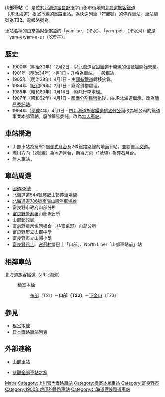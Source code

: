 {{noteTA
|T=zh-tw:山部車站;zh-hk:山部站;
|1=zh-tw:山部車站;zh-hk:山部站;
|2=zh-tw:布部車站;zh-hk:布部站;
|3=zh-tw:下金山車站;zh-hk:下金山站;
}}
{{日本車站資訊
|公司色 = #2cb431
|文字色 = 
|站名 = 山部車站
|圖片 = JR Yamabe sta 001.jpg
|pxl = 240px
|圖片說明 = 車站建設
|日文原名 = 山部
|平假名 = やまべ
|羅馬拼音 = Yamabe
|副站名 = 
|前一站 = T31 [[布部車站|布部]]
|前一站距離 = 5.8
|後一站距離 = 8.0
|後一站 = [[下金山車站|下金山]] T33
|電報略號 = ヤマ
|車站編號 = {{車站編號c|pink|T32}}
|停站路線數 = 
|所屬公司 = [[北海道旅客鐵道|北海道旅客鐵道]]（JR北海道）
|所屬路線 = {{color|#f6989d|■}}[[根室本線|根室本線]]
|距離 = 66.7
|起點站 = [[瀧川車站|瀧川]]
|所在地 = [[北海道|北海道]][[富良野市|富良野市]]字山部
|車站構造 = 地面車站
|月台配置 = 2面2線
|啟用年月日 = 1900年（[[明治|明治]]33年）12月2日
|廢站年月日 = 
|乘客人數 = 
|上下車人次 = 80
|統計年度 = 2014年
|轉車 = 
|備註 = 無人車站
|全寬備註 = 
}}

'''山部車站'''（{{jpn|j=山部駅|hg=やまべえき|rm=Yamabe eki|f=y}}）是位於[[北海道|北海道]][[富良野市|富良野市]]字山部市街地的[[北海道旅客鐵道|北海道旅客鐵道]]（JR北海道）[[根室本線|根室本線]]的[[鐵路車站|鐵路車站]]。為快速列車「[[狩勝號列車|狩勝號]]」的停靠車站。車站編號為'''T32'''。電報略號為'''{{lang|ja|ヤマ}}'''。

車站名稱的由來為[[阿伊努語|阿伊努語]]的「yam-pe」（冷水）、「yam-pet」（冷水河）或是「yam-e/yam-a-e」（吃栗子）。

== 歷史 ==
* 1900年（[[明治|明治]]33年）12月2日 - 以[[北海道官設鐵道|北海道官設鐵道]]十勝線的[[信號場|信號場]]開始營業。
* 1901年（明治34年）4月1日 - 升格為車站。一般車站。
* 1905年（明治38年）4月1日 - 由[[日本國有鐵道|國有鐵道]]轉移接管。
* 1984年（[[昭和|昭和]]59年）2月1日 - 廢除貨物處理。
* 1985年（昭和60年）3月14日 - 廢除行李處理。
* 1987年（昭和62年）4月1日 - [[國鐵分割民營化|國鐵分割民營化]]後，由JR北海道繼承，改為[[簡易委託站|簡易委託站]]。
* 1994年（[[平成|平成]]4年）4月1日 - 由[[北海道旅客鐵道釧路分公司|北海道旅客鐵道釧路分公司]]改為總公司的鐵道事業本部管轄。廢除簡易委託，改為[[無人車站|無人車站]]。

== 車站構造 ==
* 山部車站為擁有2個[[側式月台|側式月台]]及2條鐵路路線的地面車站。並設置[[平交道|平交道]]。
* 瀧川方向（2號線）為木造月台，新得方向（1號線）為碎石月台。
* 無人車站。

== 車站周邊 ==
* [[國道38號|國道38號]]
* [[北海道道544號麓鄉山部停車場線|北海道道544號麓鄉山部停車場線]]
* [[北海道道706號南陽山部停車場線|北海道道706號南陽山部停車場線]]
* 富良野市政府山部分所
* [[富良野警察署|富良野警察署]]山部派出所
* 山部郵政局
* 富良野農業協同組合（JA富良野）山部分所
* 富良野市立山部中學
* 富良野市立山部小學
* [[富良野巴士|富良野巴士]]、[[占冠村|占冠村]]營巴士「山部」、North Liner「山部車站前」站

== 相鄰車站 ==
; 北海道旅客鐵道（JR北海道）
: {{color|#f6989d|■}}根室本線
:: [[布部站|布部]]（T31）－'''山部（T32）'''－[[下金山站|下金山]]（T33）

== 參見 ==
* [[根室本線|根室本線]]
* [[日本鐵路車站列表|日本鐵路車站列表]]

== 外部連絡 ==
* {{ja}}[http://www.mapion.co.jp/station/ST20589/ 山部車站] {{Wayback|url=http://www.mapion.co.jp/station/ST20589/ |date=20101027210054 }}
* {{ja}}[http://www.tsuchibuta.com/jr-hokkaido/nemuroline/12yamabe/12yamabe.htm 參觀全部車站之旅] {{Wayback|url=http://www.tsuchibuta.com/jr-hokkaido/nemuroline/12yamabe/12yamabe.htm |date=20090325053017 }}

{{根室本線1}}

{{DEFAULTSORT:Yamabe}}
[[Category:日本鐵路車站_Ya|Mabe]]
[[Category:上川管內鐵路車站|Category:上川管內鐵路車站]]
[[Category:根室本線車站|Category:根室本線車站]]
[[Category:富良野市|Category:富良野市]]
[[Category:1900年啟用的鐵路車站|Category:1900年啟用的鐵路車站]]
[[Category:北海道官設鐵道車站|Category:北海道官設鐵道車站]]